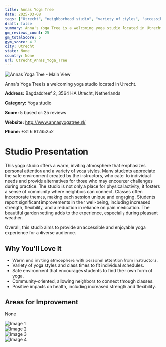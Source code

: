 ```yaml
---
title: Annas Yoga Tree
date: 2025-03-08
tags: ["Utrecht", "neighborhood studio", "variety of styles", "accessible yoga", "atmosphere", "personal attention", "Utrecht"]  
draft: false
summary: Anna's Yoga Tree is a welcoming yoga studio located in Utrecht.
gm_reviews_count: 25
gm_totalScore: 5
gym_score: 4.2
city: Utrecht
state: None
country: None
url: Utrecht_Annas_Yoga_Tree
---
```


<div className="aspect-[16/9] relative my-8">
  <img 
    src="https://lh5.googleusercontent.com/p/AF1QipOwrOdbNWeAN_8a8OVrPvYasOMf1pNOTNKCxmQa=w1920-h1080-k-no"
    alt="Annas Yoga Tree - Main View"
    className="object-cover absolute inset-0 w-full h-full rounded-lg"
  />
</div>

Anna's Yoga Tree is a welcoming yoga studio located in Utrecht.

**Address:** Bagdaddreef 2, 3564 HA Utrecht, Netherlands

**Category:** Yoga studio

**Score:** 5 based on 25 reviews

**Website:** http://www.annasyogatree.nl/

**Phone:** +31 6 81265252

# Studio Presentation

This yoga studio offers a warm, inviting atmosphere that emphasizes personal attention and a variety of yoga styles. Many students appreciate the safe environment created by the instructors, who cater to individual needs and provide alternatives for those who may encounter challenges during practice. The studio is not only a place for physical activity; it fosters a sense of community where neighbors can connect. Classes often incorporate themes, making each session unique and engaging. Students report significant improvements in their well-being, including increased strength, flexibility, and a reduction in reliance on pain medication. The beautiful garden setting adds to the experience, especially during pleasant weather.

Overall, this studio aims to provide an accessible and enjoyable yoga experience for a diverse audience.

## Why You'll Love It

- Warm and inviting atmosphere with personal attention from instructors.
- Variety of yoga styles and class times to fit individual schedules.
- Safe environment that encourages students to find their own form of yoga.
- Community-oriented, allowing neighbors to connect through classes.
- Positive impacts on health, including increased strength and flexibility.

## Areas for Improvement

None

<div className="grid grid-cols-1 xl:grid-cols-2 gap-4 my-8">
<div className="aspect-[4/3] relative"><img src="https://lh3.googleusercontent.com/gps-cs-s/AB5caB-5_JeaWIeVQzte2qdo8JoatX6eKqQO9kiGz68vuZeznzCJ7v8Jj24jK3hTVdjrpUS4B3LxN9KTScThFLhS7pkCeIyB1XpjnA0hcJvUEyn33WhFyJpRxLtr1wQF8WHEJaSt7pDG=w1920-h1080-k-no" alt="Image 1" className="object-cover absolute inset-0 w-full h-full rounded-lg" /></div>
<div className="aspect-[4/3] relative"><img src="https://lh5.googleusercontent.com/p/AF1QipNgvjY0ut-FbRnUmvwa_J_y4sQ23goH6zsfCotH=w1920-h1080-k-no" alt="Image 2" className="object-cover absolute inset-0 w-full h-full rounded-lg" /></div>
<div className="aspect-[4/3] relative"><img src="https://lh5.googleusercontent.com/p/AF1QipPMUrrn3GkrEOlkaSLBB7DMHKs_i755kgF7t-wT=w1920-h1080-k-no" alt="Image 3" className="object-cover absolute inset-0 w-full h-full rounded-lg" /></div>
<div className="aspect-[4/3] relative"><img src="https://lh5.googleusercontent.com/p/AF1QipP5lgvEp2Am8aqGKP150p-Z_29lQ_IFl_BsdRkN=w1920-h1080-k-no" alt="Image 4" className="object-cover absolute inset-0 w-full h-full rounded-lg" /></div>
</div>